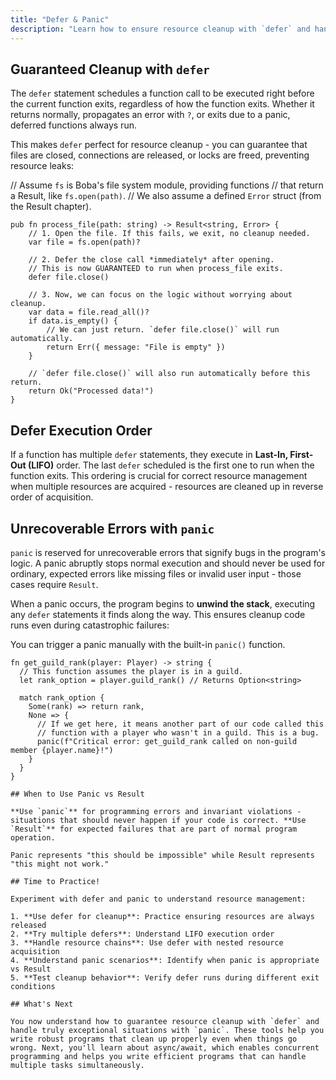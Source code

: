 ```yaml
---
title: "Defer & Panic"
description: "Learn how to ensure resource cleanup with `defer` and handle unrecoverable errors with `panic`."
---
```


## Guaranteed Cleanup with `defer`

The `defer` statement schedules a function call to be executed right before the current function exits, regardless of how the function exits. Whether it returns normally, propagates an error with `?`, or exits due to a panic, deferred functions always run.

This makes `defer` perfect for resource cleanup - you can guarantee that files are closed, connections are released, or locks are freed, preventing resource leaks:

// Assume `fs` is Boba's file system module, providing functions
// that return a Result, like `fs.open(path)`.
// We also assume a defined `Error` struct (from the Result chapter).

```boba
pub fn process_file(path: string) -> Result<string, Error> {
    // 1. Open the file. If this fails, we exit, no cleanup needed.
    var file = fs.open(path)?

    // 2. Defer the close call *immediately* after opening.
    // This is now GUARANTEED to run when process_file exits.
    defer file.close()

    // 3. Now, we can focus on the logic without worrying about cleanup.
    var data = file.read_all()?
    if data.is_empty() {
        // We can just return. `defer file.close()` will run automatically.
        return Err({ message: "File is empty" })
    }

    // `defer file.close()` will also run automatically before this return.
    return Ok("Processed data!")
}
```

## Defer Execution Order

If a function has multiple `defer` statements, they execute in **Last-In, First-Out (LIFO)** order. The last `defer` scheduled is the first one to run when the function exits. This ordering is crucial for correct resource management when multiple resources are acquired - resources are cleaned up in reverse order of acquisition.

## Unrecoverable Errors with `panic`

`panic` is reserved for unrecoverable errors that signify bugs in the program's logic. A panic abruptly stops normal execution and should never be used for ordinary, expected errors like missing files or invalid user input - those cases require `Result`.

When a panic occurs, the program begins to **unwind the stack**, executing any `defer` statements it finds along the way. This ensures cleanup code runs even during catastrophic failures:

You can trigger a panic manually with the built-in `panic()` function.

```boba
fn get_guild_rank(player: Player) -> string {
  // This function assumes the player is in a guild.
  let rank_option = player.guild_rank() // Returns Option<string>

  match rank_option {
    Some(rank) => return rank,
    None => {
      // If we get here, it means another part of our code called this
      // function with a player who wasn't in a guild. This is a bug.
      panic(f"Critical error: get_guild_rank called on non-guild member {player.name}!")
    }
  }
}

## When to Use Panic vs Result

**Use `panic`** for programming errors and invariant violations - situations that should never happen if your code is correct. **Use `Result`** for expected failures that are part of normal program operation.

Panic represents "this should be impossible" while Result represents "this might not work."

## Time to Practice!

Experiment with defer and panic to understand resource management:

1. **Use defer for cleanup**: Practice ensuring resources are always released
2. **Try multiple defers**: Understand LIFO execution order
3. **Handle resource chains**: Use defer with nested resource acquisition
4. **Understand panic scenarios**: Identify when panic is appropriate vs Result
5. **Test cleanup behavior**: Verify defer runs during different exit conditions

## What's Next

You now understand how to guarantee resource cleanup with `defer` and handle truly exceptional situations with `panic`. These tools help you write robust programs that clean up properly even when things go wrong. Next, you'll learn about async/await, which enables concurrent programming and helps you write efficient programs that can handle multiple tasks simultaneously.
